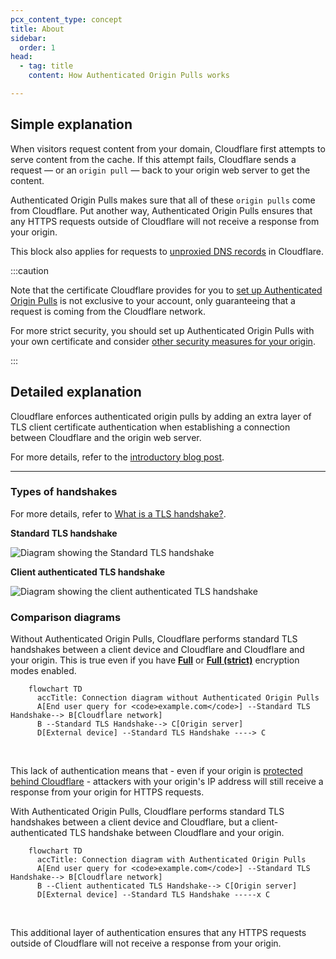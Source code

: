 ```yaml
---
pcx_content_type: concept
title: About
sidebar:
  order: 1
head:
  - tag: title
    content: How Authenticated Origin Pulls works

---
```


## Simple explanation

When visitors request content from your domain, Cloudflare first attempts to serve content from the cache. If this attempt fails, Cloudflare sends a request — or an `origin pull` — back to your origin web server to get the content.

Authenticated Origin Pulls makes sure that all of these `origin pulls` come from Cloudflare. Put another way, Authenticated Origin Pulls ensures that any HTTPS requests outside of Cloudflare will not receive a response from your origin.

This block also applies for requests to [unproxied DNS records](/dns/proxy-status/#dns-only-records) in Cloudflare.

:::caution


Note that the certificate Cloudflare provides for you to [set up Authenticated Origin Pulls](/ssl/origin-configuration/authenticated-origin-pull/set-up/zone-level/) is not exclusive to your account, only guaranteeing that a request is coming from the Cloudflare network.

For more strict security, you should set up Authenticated Origin Pulls with your own certificate and consider [other security measures for your origin](/fundamentals/security/protect-your-origin-server/).


:::

## Detailed explanation

Cloudflare enforces authenticated origin pulls by adding an extra layer of TLS client certificate authentication when establishing a connection between Cloudflare and the origin web server.

For more details, refer to the [introductory blog post](https://blog.cloudflare.com/protecting-the-origin-with-tls-authenticated-origin-pulls/).

***

### Types of handshakes

For more details, refer to [What is a TLS handshake?](https://www.cloudflare.com/learning/ssl/what-happens-in-a-tls-handshake/).

**Standard TLS handshake**

![Diagram showing the Standard TLS handshake](~/assets/images/ssl/client-auth-tls-standard.png)

**Client authenticated TLS handshake**

![Diagram showing the client authenticated TLS handshake](~/assets/images/ssl/client-auth-tls-handshake.png)

### Comparison diagrams

Without Authenticated Origin Pulls, Cloudflare performs standard TLS handshakes between a client device and Cloudflare and Cloudflare and your origin.
This is true even if you have [**Full**](/ssl/origin-configuration/ssl-modes/full/) or [**Full (strict)**](/ssl/origin-configuration/ssl-modes/full-strict/) encryption modes enabled.

```mermaid
    flowchart TD
      accTitle: Connection diagram without Authenticated Origin Pulls
      A[End user query for <code>example.com</code>] --Standard TLS Handshake--> B[Cloudflare network]
      B --Standard TLS Handshake--> C[Origin server]
      D[External device] --Standard TLS Handshake ----> C
```

<br/>

This lack of authentication means that - even if your origin is [protected behind Cloudflare](/fundamentals/concepts/how-cloudflare-works/) - attackers with your origin's IP address will still receive a response from your origin for HTTPS requests.

With Authenticated Origin Pulls, Cloudflare performs standard TLS handshakes between a client device and Cloudflare, but a client-authenticated TLS handshake between Cloudflare and your origin.

```mermaid
    flowchart TD
      accTitle: Connection diagram with Authenticated Origin Pulls
      A[End user query for <code>example.com</code>] --Standard TLS Handshake--> B[Cloudflare network]
      B --Client authenticated TLS Handshake--> C[Origin server]
      D[External device] --Standard TLS Handshake -----x C
```

<br/>

This additional layer of authentication ensures that any HTTPS requests outside of Cloudflare will not receive a response from your origin.
